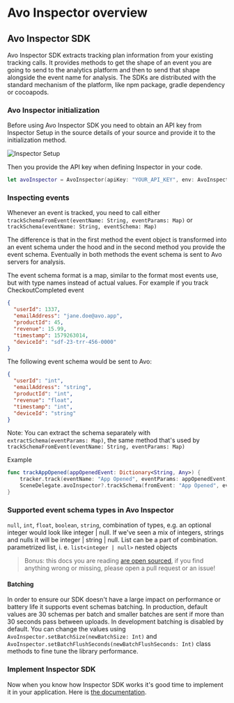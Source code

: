 # Avo Inspector overview

## Avo Inspector SDK

Avo Inspector SDK extracts tracking plan information from your existing tracking calls. It provides methods to get the shape of an event you are going to send to the analytics platform and then to send that shape alongside the event name for analysis.
The SDKs are distributed with the standard mechanism of the platform, like npm package, gradle dependency or cocoapods.

### Avo Inspector initialization

Before using Avo Inspector SDK you need to obtain an API key from Inspector Setup in the source details of your source and provide it to the initialization method.

![Inspector Setup](/images/workspace/connection-setup/connections-inspector-setup.png)

Then you provide the API key when defining Inspector in your code.

```swift
let avoInspector = AvoInspector(apiKey: "YOUR_API_KEY", env: AvoInspectorEnv.dev)
```

### Inspecting events

Whenever an event is tracked, you need to call either `trackSchemaFromEvent(eventName: String, eventParams: Map)` or `trackSchema(eventName: String, eventSchema: Map)`

The difference is that in the first method the event object is transformed into an event schema under the hood and in the second method you provide the event schema. Eventually in both methods the event schema is sent to Avo servers for analysis.

The event schema format is a map, similar to the format most events use, but with type names instead of actual values. For example if you track CheckoutCompleted event

```json
{
  "userId": 1337,
  "emailAddress": "jane.doe@avo.app",
  "productId": 45,
  "revenue": 15.99,
  "timestamp": 1579263014,
  "deviceId": "sdf-23-trr-456-0000"
}
```

The following event schema would be sent to Avo:

```json
{
  "userId": "int",
  "emailAddress": "string",
  "productId": "int",
  "revenue": "float",
  "timestamp": "int",
  "deviceId": "string"
}
```

Note:
You can extract the schema separately with `extractSchema(eventParams: Map)`, the same method that's used by `trackSchemaFromEvent(eventName: String, eventParams: Map)`

Example

```swift
func trackAppOpened(appOpenedEvent: Dictionary<String, Any>) {
    tracker.track(eventName: "App Opened", eventParams: appOpenedEvent);
    SceneDelegate.avoInspector?.trackSchema(fromEvent: "App Opened", eventParams: appOpenedEvent)
}
```

### Supported event schema types in Avo Inspector

`null`, `int`, `float`, `boolean`, `string`, combination of types, e.g. an optional integer would look like integer | null. If we've seen a mix of integers, strings and nulls it will be integer | string | null. List can be a part of combination. parametrized list, i. e. `list<integer | null>` nested objects

> Bonus: this docs you are reading [are open sourced](https://github.com/avohq/docs), if you find anything wrong or missing, please open a pull request or an issue!

#### Batching

In order to ensure our SDK doesn't have a large impact on performance or battery life it supports event schemas batching. In production, default values are 30 schemas per batch and smaller batches are sent if more than 30 seconds pass between uploads. In development batching is disabled by default. You can change the values using `AvoInspector.setBatchSize(newBatchSize: Int)` and `AvoInspector.setBatchFlushSeconds(newBatchFlushSeconds: Int)` class methods to fine tune the library performance.

### Implement Inspector SDK

Now when you know how Inspector SDK works it's good time to implement it in your application. Here is [the documentation](/implementation/avo-inspector-sdk-reference).
